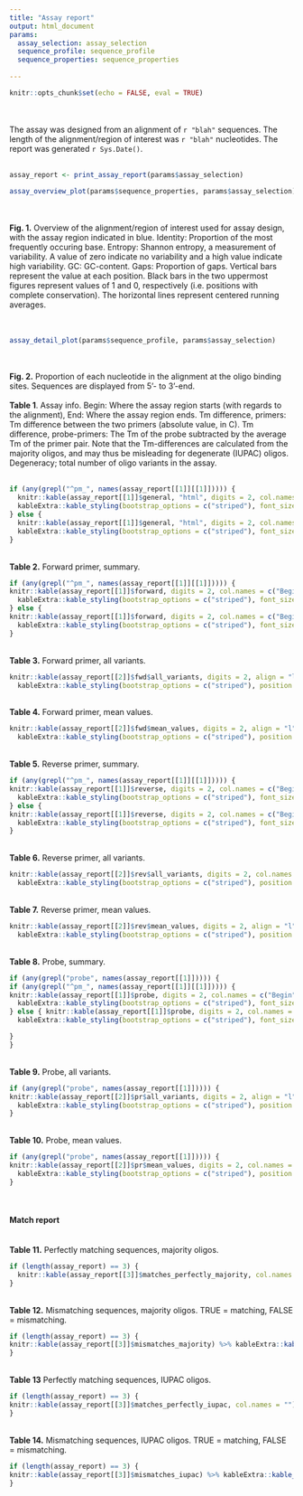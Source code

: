 ```yaml
---
title: "Assay report"
output: html_document
params: 
  assay_selection: assay_selection
  sequence_profile: sequence_profile 
  sequence_properties: sequence_properties 
   
---
```


```r
knitr::opts_chunk$set(echo = FALSE, eval = TRUE)
```
<br><br>
The assay was designed from an alignment of `r "blah"` sequences. The length of the alignment/region of interest was `r "blah"` nucleotides. The report was generated `r Sys.Date()`.
<br><br>
```r
assay_report <- print_assay_report(params$assay_selection)
```

```r
assay_overview_plot(params$sequence_properties, params$assay_selection)
```
<br><br>
**Fig. 1.** Overview of the alignment/region of interest used for assay design, with the assay region indicated in blue. Identity: Proportion of the most frequently occuring base. Entropy: Shannon entropy, a measurement of variability. A value of zero indicate no variability and a high value indicate high variability. GC: GC-content. Gaps: Proportion of gaps. Vertical bars represent the value at each position. Black bars in the two uppermost figures represent values of 1 and 0, respectively (i.e. positions with complete conservation). The horizontal lines represent centered running averages.   
<br><br>
```r
assay_detail_plot(params$sequence_profile, params$assay_selection)
```
<br><br>
**Fig. 2.** Proportion of each nucleotide in the alignment at the oligo binding sites. Sequences are displayed from 5'- to 3'-end. 
<br><br>
**Table 1**. Assay info. Begin: Where the assay region starts (with regards to the alignment), End: Where the assay region ends. Tm difference, primers: Tm difference between the two primers (absolute value, in C). Tm difference, probe-primers: The Tm of the probe subtracted by the average Tm of the primer pair. Note that the Tm-differences are calculated from the majority oligos, and may thus be misleading for degenerate (IUPAC) oligos. Degeneracy; total number of oligo variants in the assay.  
<br>
```r
if (any(grepl("^pm_", names(assay_report[[1]][[1]])))) {
  knitr::kable(assay_report[[1]]$general, "html", digits = 2, col.names = c("Begin", "End", "Amplicon length", "Tm difference, primers", "Tm difference, probe-primers", "Degeneracy", "Perfect match (majority)", "Perfect match (IUPAC)")) %>%
  kableExtra::kable_styling(bootstrap_options = c("striped"), font_size = 11, full_width = TRUE)
} else {
  knitr::kable(assay_report[[1]]$general, "html", digits = 2, col.names = c("Begin", "End", "Amplicon length", "Tm difference, primers", "Tm difference, probe-primers", "Degeneracy")) %>%
  kableExtra::kable_styling(bootstrap_options = c("striped"), font_size = 11, full_width = TRUE)
}
```
<br>
**Table 2.** Forward primer, summary. 
```r
if (any(grepl("^pm_", names(assay_report[[1]][[1]])))) {
knitr::kable(assay_report[[1]]$forward, digits = 2, col.names = c("Begin", "End", "Length", "Sequence (majority)", "Sequence (IUPAC)", "Degenerates", "Degeneracy", "GC-content (majority)", "Tm (majority)", "Perfect matches (majority)", "Perfect matches (IUPAC)")) %>%
  kableExtra::kable_styling(bootstrap_options = c("striped"), font_size = 11, full_width = TRUE)
} else {
knitr::kable(assay_report[[1]]$forward, digits = 2, col.names = c("Begin", "End", "Length", "Sequence (majority)", "Sequence (IUPAC)", "Degenerates", "Degeneracy", "GC-content (majority)", "Tm (majority)")) %>%
  kableExtra::kable_styling(bootstrap_options = c("striped"), font_size = 11, full_width = TRUE)
}
```
<br>
**Table 3.** Forward primer, all variants.   
```r
knitr::kable(assay_report[[2]]$fwd$all_variants, digits = 2, align = "l", col.names = c("Variant", "GC-content", "Tm")) %>%
  kableExtra::kable_styling(bootstrap_options = c("striped"), position = "left", font_size = 11, full_width = FALSE)
```
<br>
**Table 4.** Forward primer, mean values. 
```r
knitr::kable(assay_report[[2]]$fwd$mean_values, digits = 2, align = "l", col.names = "") %>%
  kableExtra::kable_styling(bootstrap_options = c("striped"), position = "left", font_size = 11, full_width = FALSE)
```
<br>
**Table 5.** Reverse primer, summary. 
```r
if (any(grepl("^pm_", names(assay_report[[1]][[1]])))) {
knitr::kable(assay_report[[1]]$reverse, digits = 2, col.names = c("Begin", "End", "Length", "Sequence (majority)", "Sequence (IUPAC)", "Degenerates", "Degeneracy", "GC-content (majority)", "Tm (majority)", "Perfect matches (majority)", "Perfect matches (IUPAC)")) %>%
  kableExtra::kable_styling(bootstrap_options = c("striped"), font_size = 11, full_width = TRUE)
} else {
knitr::kable(assay_report[[1]]$reverse, digits = 2, col.names = c("Begin", "End", "Length", "Sequence (majority)", "Sequence (IUPAC)", "Degenerates", "Degeneracy", "GC-content (majority)", "Tm (majority)")) %>%
  kableExtra::kable_styling(bootstrap_options = c("striped"), font_size = 11, full_width = TRUE)
}
```
<br>
**Table 6.** Reverse primer, all variants. 
```r
knitr::kable(assay_report[[2]]$rev$all_variants, digits = 2, col.names = c("Variant", "GC-content", "Tm")) %>%
  kableExtra::kable_styling(bootstrap_options = c("striped"), position = "left", font_size = 11, full_width = FALSE)
```
<br>
**Table 7.** Reverse primer, mean values.
```r
knitr::kable(assay_report[[2]]$rev$mean_values, digits = 2, align = "l", col.names = "") %>%
  kableExtra::kable_styling(bootstrap_options = c("striped"), position = "left", font_size = 11, full_width = FALSE)
```
<br>
**Table 8.** Probe, summary. 
```r
if (any(grepl("probe", names(assay_report[[1]])))) {
if (any(grepl("^pm_", names(assay_report[[1]][[1]])))) {
knitr::kable(assay_report[[1]]$probe, digits = 2, col.names = c("Begin", "End", "Length", "Sequence (majority)", "Sequence (IUPAC)", "Degenerates", "Degeneracy", "GC-content (majority)", "Tm (majority)", "Sense", "Perfect matches (majority)", "Perfect matches (IUPAC)")) %>%
  kableExtra::kable_styling(bootstrap_options = c("striped"), font_size = 11, full_width = TRUE)
} else { knitr::kable(assay_report[[1]]$probe, digits = 2, col.names = c("Begin", "End", "Length", "Sequence (majority)", "Sequence (IUPAC)", "Degenerates", "Degeneracy", "GC-content (majority)", "Tm (majority)")) %>%
  kableExtra::kable_styling(bootstrap_options = c("striped"), font_size = 11, full_width = TRUE)

}
}
```
<br>
**Table 9.** Probe, all variants. 
```r
if (any(grepl("probe", names(assay_report[[1]])))) {
knitr::kable(assay_report[[2]]$pr$all_variants, digits = 2, align = "l", col.names = c("Variant", "GC-content", "Tm")) %>%
  kableExtra::kable_styling(bootstrap_options = c("striped"), position = "left", font_size = 11, full_width = FALSE)
}
```
<br>
**Table 10.** Probe, mean values. 
```r
if (any(grepl("probe", names(assay_report[[1]])))) {
knitr::kable(assay_report[[2]]$pr$mean_values, digits = 2, col.names = "") %>%
  kableExtra::kable_styling(bootstrap_options = c("striped"), position = "left", font_size = 11, full_width = FALSE)
}
```
<br>

#### Match report 

<br>
**Table 11.** Perfectly matching sequences, majority oligos. 
```r
if (length(assay_report) == 3) {
  knitr::kable(assay_report[[3]]$matches_perfectly_majority, col.names = "") %>% kableExtra::kable_styling(bootstrap_options = c("striped"), position = "left", font_size = 11, full_width = FALSE)
}
```
<br>
**Table 12.** Mismatching sequences, majority oligos. TRUE = matching, FALSE = mismatching. 
```r
if (length(assay_report) == 3) {
knitr::kable(assay_report[[3]]$mismatches_majority) %>% kableExtra::kable_styling(bootstrap_options = c("striped"), position = "left", font_size = 11, full_width = FALSE)
}
```
<br>
**Table 13** Perfectly matching sequences, IUPAC oligos.
```r
if (length(assay_report) == 3) {
knitr::kable(assay_report[[3]]$matches_perfectly_iupac, col.names = "") %>% kableExtra::kable_styling(bootstrap_options = c("striped"), position = "left", font_size = 11, full_width = FALSE)
}
```
<br>
**Table 14.** Mismatching sequences, IUPAC oligos. TRUE = matching, FALSE = mismatching. 
```r
if (length(assay_report) == 3) {
knitr::kable(assay_report[[3]]$mismatches_iupac) %>% kableExtra::kable_styling(bootstrap_options = c("striped"), position = "left", font_size = 11, full_width = FALSE)
}
```
